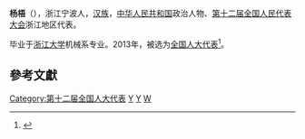 '''杨梧'''（{{bd|1956年||}}），浙江宁波人，[[汉族|汉族]]，[[中华人民共和国|中华人民共和国]]政治人物、[[第十二届全国人民代表大会|第十二届全国人民代表大会]]浙江地区代表。

毕业于[[浙江大学|浙江大学]]机械系专业。2013年，被选为[[全国人大代表|全国人大代表]]<ref>{{cite news|title=全国人大代表信息-杨梧|url= http://210.82.31.1:8084/delegate/viewDelegate.action?dbid=120854|accessdate=2013-03-28|newspaper=全国人大网}}{{Dead link|date=2020年1月 |bot=InternetArchiveBot |fix-attempted=yes }}</ref>。

==參考文獻==
{{reflist}}
{{中国政治人物小作品}}

[[Category:第十二届全国人大代表|Category:第十二届全国人大代表]]
[[Category:浙江大學校友|Y]]
[[Category:宁波人|Y]]
[[Category:杨姓|W]]